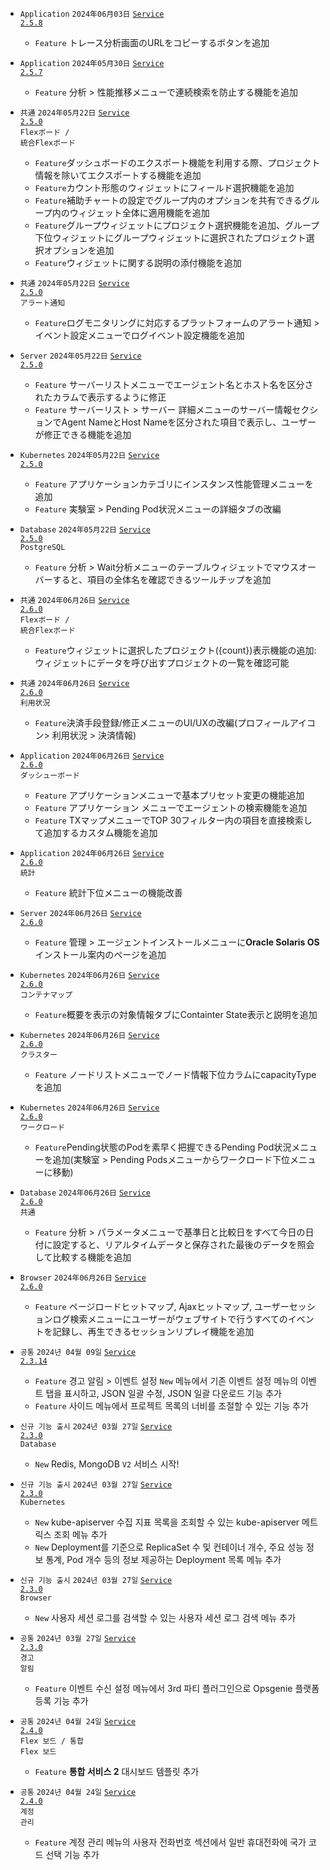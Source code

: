 - <code class='changelog-overview'>Application</code>
<code class='changelog-date'>2024年06月03日</code> <code class='changelog-service'><a href="https://docs.whatap.io/release-notes/service/service-2_5_x">Service 2.5.8​</a></code>
  - <code class="Feature">Feature</code> <span class="uitext">トレース分析</span>画面のURLをコピーするボタンを追加

- <code class='changelog-overview'>Application</code>
<code class='changelog-date'>2024年05月30日</code> <code class='changelog-service'><a href="https://docs.whatap.io/release-notes/service/service-2_5_x">Service 2.5.7​</a></code>
  - <code class="Feature">Feature</code> <span class="uitext">分析</span> &gt; <span class="uitext">性能推移</span>メニューで連続検索を防止する機能を追加

- <code class='changelog-overview'>共通</code>
<code class='changelog-date'>2024年05月22日</code> <code class='changelog-service'><a href="https://docs.whatap.io/release-notes/service/service-2_5_x">Service 2.5.0​</a></code>
<br/><code class='changelog-overview2'>Flexボード / 統合Flexボード</code>
  - <code class="Feature">Feature</code>ダッシュボードのエクスポート機能を利用する際、プロジェクト情報を除いてエクスポートする機能を追加
  - <code class="Feature">Feature</code>カウント形態のウィジェットにフィールド選択機能を追加
  - <code class="Feature">Feature</code>補助チャートの設定でグループ内のオプションを共有できる<span class="uitext">グループ内のウィジェット全体に適用</span>機能を追加
  - <code class="Feature">Feature</code>グループウィジェットに<span class="uitext">プロジェクト選択</span>機能を追加、グループ下位ウィジェットに<span class="uitext">グループウィジェットに選択されたプロジェクト</span>選択オプションを追加
  - <code class="Feature">Feature</code>ウィジェットに関する説明の添付機能を追加

- <code class='changelog-overview'>共通</code>
<code class='changelog-date'>2024年05月22日</code> <code class='changelog-service'><a href="https://docs.whatap.io/release-notes/service/service-2_5_x">Service 2.5.0​</a></code>
<br/><code class='changelog-overview2'>アラート通知</code>
  - <code class="Feature">Feature</code>ログモニタリングに対応するプラットフォームの<span class="uitext">アラート通知</span> &gt; <span class="uitext">イベント設定</span>メニューでログイベント設定機能を追加

- <code class='changelog-overview'>Server</code>
<code class='changelog-date'>2024年05月22日</code> <code class='changelog-service'><a href="https://docs.whatap.io/release-notes/service/service-2_5_x">Service 2.5.0​</a></code>
  - <code class="Feature">Feature</code> <span class="uitext">サーバーリスト</span>メニューで<span class="uitext">エージェント名</span>と<span class="uitext">ホスト名</span>を区分されたカラムで表示するように修正
  - <code class="Feature">Feature</code> <span class="uitext">サーバーリスト</span> &gt; <span class="uitext">サーバー 詳細</span>メニューの<span class="uitext">サーバー情報</span>セクションでAgent NameとHost Nameを区分された項目で表示し、ユーザーが修正できる機能を追加

- <code class='changelog-overview'>Kubernetes</code>
<code class='changelog-date'>2024年05月22日</code> <code class='changelog-service'><a href="https://docs.whatap.io/release-notes/service/service-2_5_x">Service 2.5.0​</a></code>
  - <code class="Feature">Feature</code> <span class="uitext">アプリケーション</span>カテゴリに<span class="uitext">インスタンス性能管理</span>メニューを追加
  - <code class="Feature">Feature</code> <span class="uitext">実験室</span> &gt; <span class="uitext">Pending Pod状況</span>メニューの詳細タブの改編

- <code class='changelog-overview'>Database</code>
<code class='changelog-date'>2024年05月22日</code> <code class='changelog-service'><a href="https://docs.whatap.io/release-notes/service/service-2_5_x">Service 2.5.0​</a></code>
<br/><code class='changelog-overview2'>PostgreSQL</code>
  - <code class="Feature">Feature</code> <span class="uitext">分析</span> &gt; <span class="uitext">Wait分析</span>メニューのテーブルウィジェットでマウスオーバーすると、項目の全体名を確認できるツールチップを追加

- <code class='changelog-overview'>共通</code>
<code class='changelog-date'>2024年06月26日</code> <code class='changelog-service'><a href="https://docs.whatap.io/release-notes/service/service-2_6_x">Service 2.6.0​</a></code>
<br/><code class='changelog-overview2'>Flexボード / 統合Flexボード</code>
  - <code class="Feature">Feature</code>ウィジェットに<span class="uitext">選択したプロジェクト({count})</span>表示機能の追加: ウィジェットにデータを呼び出すプロジェクトの一覧を確認可能

- <code class='changelog-overview'>共通</code>
<code class='changelog-date'>2024年06月26日</code> <code class='changelog-service'><a href="https://docs.whatap.io/release-notes/service/service-2_6_x">Service 2.6.0​</a></code>
<br/><code class='changelog-overview2'>利用状況</code>
  - <code class="Feature">Feature</code>決済手段登録/修正メニューのUI/UXの改編(プロフィールアイコン&gt; <span class="uitext">利用状況</span> &gt; <span class="uitext">決済情報</span>)

- <code class='changelog-overview'>Application</code>
<code class='changelog-date'>2024年06月26日</code> <code class='changelog-service'><a href="https://docs.whatap.io/release-notes/service/service-2_6_x">Service 2.6.0​</a></code>
<br/><code class='changelog-overview2'>ダッシューボード</code>
  - <code class="Feature">Feature</code> <span class="uitext">アプリケーション</span>メニューで基本プリセット変更の機能追加
  - <code class="Feature">Feature</code> <span class="uitext">アプリケーション</span> メニューでエージェントの検索機能を追加
  - <code class="Feature">Feature</code> <span class="uitext">TXマップ</span>メニューで<span class="uitext">TOP 30</span>フィルター内の項目を直接検索して追加する<span class="uitext">カスタム</span>機能を追加

- <code class='changelog-overview'>Application</code>
<code class='changelog-date'>2024年06月26日</code> <code class='changelog-service'><a href="https://docs.whatap.io/release-notes/service/service-2_6_x">Service 2.6.0​</a></code>
<br/><code class='changelog-overview2'>統計</code>
  - <code class="Feature">Feature</code> <span class="uitext">統計</span>下位メニューの機能改善

- <code class='changelog-overview'>Server</code>
<code class='changelog-date'>2024年06月26日</code> <code class='changelog-service'><a href="https://docs.whatap.io/release-notes/service/service-2_6_x">Service 2.6.0​</a></code>
  - <code class="Feature">Feature</code> <span class="uitext">管理</span> &gt; <span class="uitext">エージェントインストール</span>メニューに<strong>Oracle Solaris OS</strong>インストール案内のページを追加

- <code class='changelog-overview'>Kubernetes</code>
<code class='changelog-date'>2024年06月26日</code> <code class='changelog-service'><a href="https://docs.whatap.io/release-notes/service/service-2_6_x">Service 2.6.0​</a></code>
<br/><code class='changelog-overview2'>コンテナマップ</code>
  - <code class="Feature">Feature</code>概要を表示の<span class="uitext">対象情報</span>タブに<span class="uitext">Containter State</span>表示と説明を追加

- <code class='changelog-overview'>Kubernetes</code>
<code class='changelog-date'>2024年06月26日</code> <code class='changelog-service'><a href="https://docs.whatap.io/release-notes/service/service-2_6_x">Service 2.6.0​</a></code>
<br/><code class='changelog-overview2'>クラスター</code>
  - <code class="Feature">Feature</code> <span class="uitext">ノードリスト</span>メニューで<span class="uitext">ノード情報</span>下位カラムに<span class="uitext">capacityType</span>を追加

- <code class='changelog-overview'>Kubernetes</code>
<code class='changelog-date'>2024年06月26日</code> <code class='changelog-service'><a href="https://docs.whatap.io/release-notes/service/service-2_6_x">Service 2.6.0​</a></code>
<br/><code class='changelog-overview2'>ワークロード</code>
  - <code class="Feature">Feature</code>Pending状態のPodを素早く把握できる<span class="uitext">Pending Pod状況</span>メニューを追加(<span class="uitext">実験室</span> &gt; <span class="uitext">Pending Pods</span>メニューから<span class="uitext">ワークロード</span>下位メニューに移動)

- <code class='changelog-overview'>Database</code>
<code class='changelog-date'>2024年06月26日</code> <code class='changelog-service'><a href="https://docs.whatap.io/release-notes/service/service-2_6_x">Service 2.6.0​</a></code>
<br/><code class='changelog-overview2'>共通</code>
  - <code class="Feature">Feature</code> <span class="uitext">分析</span> &gt; <span class="uitext">パラメータ</span>メニューで<span class="uitext">基準日</span>と<span class="uitext">比較日</span>をすべて今日の日付に設定すると、リアルタイムデータと保存された最後のデータを照会して比較する機能を追加

- <code class='changelog-overview'>Browser</code>
<code class='changelog-date'>2024年06月26日</code> <code class='changelog-service'><a href="https://docs.whatap.io/release-notes/service/service-2_6_x">Service 2.6.0​</a></code>
  - <code class="Feature">Feature</code> <span class="uitext">ページロードヒットマップ</span>, <span class="uitext">Ajaxヒットマップ</span>, <span class="uitext">ユーザーセッションログ検索</span>メニューにユーザーがウェブサイトで行うすべてのイベントを記録し、再生できる<span class="uitext">セッションリプレイ</span>機能を追加

- <code class='changelog-overview'>공통</code>
<code class='changelog-date'>2024년 04월 09일</code> <code class='changelog-service'><a href="https://docs.whatap.io/release-notes/service/service-2_3_14_x">Service 2.3.14​</a></code>
  - <code class="Feature">Feature</code> <span class="uitext">경고 알림</span> &gt; <span class="uitext">이벤트 설정</span> <code class="newfunc">New</code> 메뉴에서 기존 이벤트 설정 메뉴의 이벤트 탭을 표시하고, <span class="uitext">JSON 일괄 수정</span>, <span class="uitext">JSON 일괄 다운로드</span> 기능 추가
  - <code class="Feature">Feature</code> 사이드 메뉴에서 프로젝트 목록의 너비를 조절할 수 있는 기능 추가

- <code class='changelog-overview'>신규 기능 출시</code>
<code class='changelog-date'>2024년 03월 27일</code> <code class='changelog-service'><a href="https://docs.whatap.io/release-notes/service/service-2_3_0_x">Service 2.3.0​</a></code>
<br/><code class='changelog-overview2'>Database</code>
  - <code class="New">New</code> Redis, MongoDB <code class="my">V2</code> 서비스 시작!

- <code class='changelog-overview'>신규 기능 출시</code>
<code class='changelog-date'>2024년 03월 27일</code> <code class='changelog-service'><a href="https://docs.whatap.io/release-notes/service/service-2_3_0_x">Service 2.3.0​</a></code>
<br/><code class='changelog-overview2'>Kubernetes</code>
  - <code class="New">New</code> kube-apiserver 수집 지표 목록을 조회할 수 있는 <span class="uitext">kube-apiserver 메트릭스 조회</span> 메뉴 추가
  - <code class="New">New</code> Deployment를 기준으로 ReplicaSet 수 및 컨테이너 개수, 주요 성능 정보 통계, Pod 개수 등의 정보 제공하는 <span class="uitext">Deployment 목록</span> 메뉴 추가

- <code class='changelog-overview'>신규 기능 출시</code>
<code class='changelog-date'>2024년 03월 27일</code> <code class='changelog-service'><a href="https://docs.whatap.io/release-notes/service/service-2_3_0_x">Service 2.3.0​</a></code>
<br/><code class='changelog-overview2'>Browser</code>
  - <code class="New">New</code> 사용자 세션 로그를 검색할 수 있는 <span class="uitext">사용자 세션 로그 검색</span> 메뉴 추가

- <code class='changelog-overview'>공통</code>
<code class='changelog-date'>2024년 03월 27일</code> <code class='changelog-service'><a href="https://docs.whatap.io/release-notes/service/service-2_3_0_x">Service 2.3.0​</a></code>
<br/><code class='changelog-overview2'>경고 알림</code>
  - <code class="Feature">Feature</code> <span class="uitext">이벤트 수신 설정</span> 메뉴에서 3rd 파티 플러그인으로 Opsgenie 플랫폼 등록 기능 추가

- <code class='changelog-overview'>공통</code>
<code class='changelog-date'>2024년 04월 24일</code> <code class='changelog-service'><a href="https://docs.whatap.io/release-notes/service/service-2_4_0_x">Service 2.4.0​</a></code>
<br/><code class='changelog-overview2'>Flex 보드 / 통합 Flex 보드</code>
  - <code class="Feature">Feature</code> <b>통합 서비스 2</b> 대시보드 템플릿 추가

- <code class='changelog-overview'>공통</code>
<code class='changelog-date'>2024년 04월 24일</code> <code class='changelog-service'><a href="https://docs.whatap.io/release-notes/service/service-2_4_0_x">Service 2.4.0​</a></code>
<br/><code class='changelog-overview2'>계정 관리</code>
  - <code class="Feature">Feature</code> <span class="uitext">계정 관리</span> 메뉴의 <span class="uitext">사용자 전화번호</span> 섹션에서 일반 휴대전화에 국가 코드 선택 기능 추가